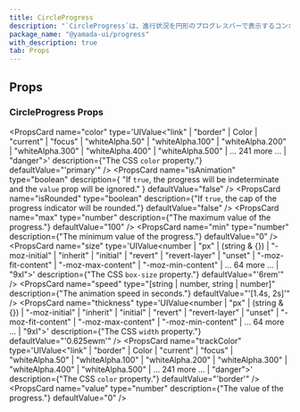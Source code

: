 ```yaml
---
title: CircleProgress
description: "`CircleProgress`は、進行状況を円形のプログレスバーで表示するコンポーネントです。"
package_name: "@yamada-ui/progress"
with_description: true
tab: Props
---
```


## Props

### CircleProgress Props

<PropsCard
  name="color"
  type='UIValue<"link" | "border" | Color | "current" | "focus" | "whiteAlpha.50" | "whiteAlpha.100" | "whiteAlpha.200" | "whiteAlpha.300" | "whiteAlpha.400" | "whiteAlpha.500" | ... 241 more ... | "danger">'
  description={"The CSS `color` property."}
  defaultValue="'primary'"
/>
<PropsCard
  name="isAnimation"
  type="boolean"
  description={
    "If `true`, the progress will be indeterminate and the `value` prop will be ignored."
  }
  defaultValue="false"
/>
<PropsCard
  name="isRounded"
  type="boolean"
  description={"If `true`, the cap of the progress indicator will be rounded."}
  defaultValue="false"
/>
<PropsCard
  name="max"
  type="number"
  description={"The maximum value of the progress."}
  defaultValue="100"
/>
<PropsCard
  name="min"
  type="number"
  description={"The minimum value of the progress."}
  defaultValue="0"
/>
<PropsCard
  name="size"
  type='UIValue<number | "px" | (string & {}) | "-moz-initial" | "inherit" | "initial" | "revert" | "revert-layer" | "unset" | "-moz-fit-content" | "-moz-max-content" | "-moz-min-content" | ... 64 more ... | "9xl">'
  description={"The CSS `box-size` property."}
  defaultValue="'6rem'"
/>
<PropsCard
  name="speed"
  type="[string | number, string | number]"
  description={"The animation speed in seconds."}
  defaultValue="'[1.4s, 2s]'"
/>
<PropsCard
  name="thickness"
  type='UIValue<number | "px" | (string & {}) | "-moz-initial" | "inherit" | "initial" | "revert" | "revert-layer" | "unset" | "-moz-fit-content" | "-moz-max-content" | "-moz-min-content" | ... 64 more ... | "9xl">'
  description={"The CSS `width` property."}
  defaultValue="'0.625ewm'"
/>
<PropsCard
  name="trackColor"
  type='UIValue<"link" | "border" | Color | "current" | "focus" | "whiteAlpha.50" | "whiteAlpha.100" | "whiteAlpha.200" | "whiteAlpha.300" | "whiteAlpha.400" | "whiteAlpha.500" | ... 241 more ... | "danger">'
  description={"The CSS `color` property."}
  defaultValue="'border'"
/>
<PropsCard
  name="value"
  type="number"
  description={"The value of the progress."}
  defaultValue="0"
/>
